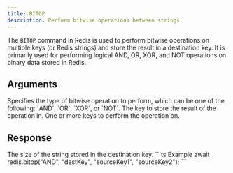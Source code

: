 ```yaml
---
title: BITOP
description: Perform bitwise operations between strings.
---
```


The `BITOP` command in Redis is used to perform bitwise operations on multiple keys (or Redis strings) and store the result in a destination key. It is primarily used for performing logical AND, OR, XOR, and NOT operations on binary data stored in Redis.


## Arguments

<ParamField body="operation" type="AND | OR | XOR | NOT" required>
   Specifies the type of bitwise operation to perform, which can be one of the following: `AND`, `OR`, `XOR`, or `NOT`.
</ParamField>

<ParamField body="destinationKey" type="string" required>
    The key to store the result of the operation in.
</ParamField>

<ParamField body="sourceKeys" type="...string[]" required >
    One or more keys to perform the operation on.
    </ParamField>

## Response

<ResponseField type="integer" required>
  The size of the string stored in the destination key.
</ResponseField>

<RequestExample>
```ts Example
 await redis.bitop("AND", "destKey", "sourceKey1", "sourceKey2");
```
</RequestExample>
